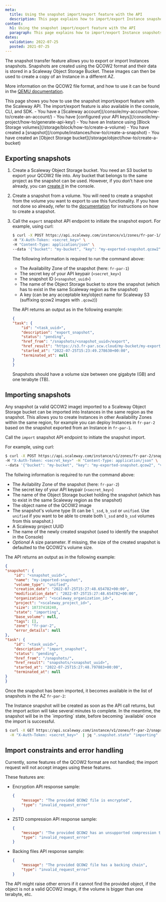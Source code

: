 ```yaml
---
meta:
  title: Using the snapshot import/export feature with the API
  description: This page explains how to import/export Instance snapshots using the Scaleway API
content:
  h1: Using the snapshot import/export feature with the API
  paragraph: This page explains how to import/export Instance snapshots using the Scaleway API
dates:
  validation: 2022-07-25
  posted: 2021-07-25
---
```


The snapshot transfer feature allows you to export or import Instances snapshots. 
Snapshots are created using the QCOW2 format and their data is stored in a Scaleway Object Storage Bucket. These images can then be used to create a copy of an Instance in a different AZ.

More information on the QCOW2 file format, and how to use it can be found in the [QEMU documentation](https://www.qemu.org/docs/master/system/images.html#cmdoption-image-formats-arg-qcow2).

<Message type="tip">
This page shows you how to use the snapshot import/export feature with the Scaleway API. The import/export feature is also available in the console, CLI, and SDK.
</Message>

<Message type="requirement">
  - You have a [Scaleway account](/console/my-account/how-to/create-an-account/)
  - You have [configured your API keys](/console/my-project/how-to/generate-api-key/)
  - You have an Instance using [Block Storage volumes](/storage/block/how-to/create-a-volume)
  - You have created a [snapshot](/compute/instances/how-to/create-a-snapshot)
  - You have created an [Object Storage bucket](/storage/object/how-to/create-a-bucket)
</Message>

## Exporting snapshots

1. Create a Scaleway Object Storage bucket.
    You need an S3 bucket to export your QCOW2 file into. Any bucket that belongs to the same project as the snapshot can be used. However, if you don't have one already, you can [create it](https://www.scaleway.com/en/docs/storage/object/how-to/create-a-bucket/) in the console.
2. Create a snapshot from a volume.
    You will need to create a snapshot from the volume you want to export to use this functionality. If you have not done so already, refer to the [documentation](https://www.scaleway.com/en/docs/compute/instances/how-to/create-a-snapshot#how-to-create-a-snapshot) for instructions on how to create a snapshot.
3. Call the `export` snapshot API endpoint to initiate the snapshot export. 
    For example, using curl:
    ```sh
    $ curl -X POST https://api.scaleway.com/instance/v1/zones/fr-par-1/snapshots/<snapshot_uuid>/export \
    -H "X-Auth-Token: <secret_key>" \
    -H "Content-Type: application/json" \
    --data '{"bucket": "my-bucket", "key": "my-exported-snapshot.qcow2"}'
      ```
    The following information is required to run the command above: 
      - The Availability Zone of the snapshot (here: `fr-par-1`)
      - The secret key of your API keypair (`<secret_key>`)
      - The snapshot ID (`<snapshot_uuid>`)
      - The name of the Object Storage bucket to store the snapshot (which has to exist in the same Scaleway region as the snapshot)
      - A key (can be any acceptable key/object name for Scaleway S3 (suffixing qcow2 images with `.qcow2`))

    The API returns an output as in the following example:
    ```json
    {
    "task": {
        "id": "<task_uuid>",
        "description": "export_snapshot",
        "status": "pending",
        "href_from": "/snapshots/<snapshot_uuid>/export",
        "href_result": "https://s3.fr-par.scw.cloud/my-bucket/my-exported-snapshot.qcow2",
        "started_at": "2022-07-25T15:23:49.278630+00:00",
        "terminated_at": null
    }
    }
    ```

    <Message type="important">
    Snapshots should have a volume size between one gigabyte (GB) and one terabyte (TB).

    </Message>

## Importing snapshots

Any snapshot (a valid QCOW2 image) imported to a Scaleway Object Storage bucket can be imported into Instances in the same region as the snapshot. This allows you to create Instances in other Availability Zones within the same region, for example you can deploy Instances in `fr-par-2` based on the snapshot exported from an Instance in `fr-par-1`.

Call the `import` snapshot API endpoint to initiate the snapshot import.

For example, using curl:

```sh
$ curl -X POST https://api.scaleway.com/instance/v1/zones/fr-par-2/snapshots/ \
-H "X-Auth-Token: <secret_key>" -H "Content-Type: application/json" \
--data '{"bucket": "my-bucket", "key": "my-exported-snapshot.qcow2", "volume_type": "unified", "project": "<scaleway_project_id>", "name": "my-imported-snapshot"}'
```

The follwing information is required to run the command above:
  - The Avilability Zone of the snapshot (here: `fr-par-2`)
  - The secret key of your API keypair (`<secret_key>`)
  - The name of the Object Storage bucket holding the snapshot (which has to exist in the same Scaleway region as the snapshot)
  - The object name of the QCOW2 image
  - The snapshot's volume type (It can be `l_ssd`, `b_ssd` or `unified`. Use `unified` if you want to be able to create both `l_ssd` and `b_ssd` volumes from this snapshot.)
  - A Scaleway project UUID
  - The name of the newly created snapshot (used to identify the snapshot in the Console)
  - *Optional* A size parameter. If missing, the size of the created snapshot is defaulted to the QCOW2's volume size.

The API returns an output as in the following example:

```json
{
"snapshot": {
    "id": "<snapshot_uuid>",
    "name": "my-imported-snapshot",
    "volume_type": "unified",
    "creation_date": "2022-07-25T15:27:48.654782+00:00",
    "modification_date": "2022-07-25T15:27:48.654782+00:00",
    "organization": "<scaleway_organization_id>",
    "project": "<scaleway_project_id>",
    "size": 10737418240,
    "state": "importing",
    "base_volume": null,
    "tags": [],
    "zone": "fr-par-2",
    "error_details": null
},
"task": {
    "id": "<task_uuid>",
    "description": "import_snapshot",
    "status": "pending",
    "href_from": "/snapshots/",
    "href_result": "snapshots/<snapshot_uuid>",
    "started_at": "2022-07-25T15:27:48.797883+00:00",
    "terminated_at": null
}
}
```

Once the snapshot has been imported, it becomes available in the list of snapshots in the AZ `fr-par-2`: 

<Lightbox src="scaleway-snapshot-imported.webp" alt="" />

<Message type="tip">
The Instance snapshot will be created as soon as the API call returns, but the import action will take several minutes to complete. In the meantime, the snapshot will be in the `importing` state, before becoming `available` once the import is successful.

```sh
$ curl -X GET https://api.scaleway.com/instance/v1/zones/fr-par-2/snapshots/<snapshot_uuid> \
  -H "X-Auth-Token: <secret_key>"  | jq ".snapshot.state" "importing"
```
</Message>



## Import constraints and error handling

Currently, some features of the QCOW2 format are not handled; the import request will not accept images using these features.

These features are:

- Encryption 
    API response sample:
    ```json
    {
        "message": "The provided QCOW2 file is encrypted",
        "type": "invalid_request_error"
    }
    ```
- ZSTD compression
    API response sample:
    ```json
    {
        "message": "The provided QCOW2 has an unsupported compression type",
        "type": "invalid_request_error"
    }
    ```
- Backing files
    API response sample:
    ```json
    {
        "message": "The provided QCOW2 file has a backing chain",
        "type": "invalid_request_error"
    }
    ```

<Message type="note">
The API might raise other errors if it cannot find the provided object, if the object is not a valid QCOW2 image, if the volume is bigger than one terabyte, etc. 
</Message>
